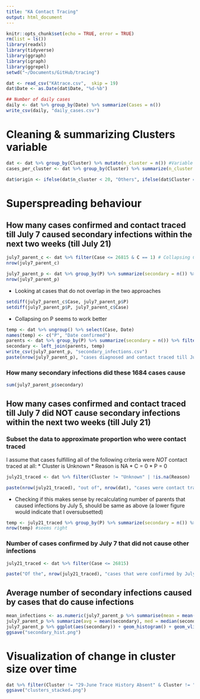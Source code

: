 ```yaml
---
title: "KA Contact Tracing"
output: html_document
---
```



```r
knitr::opts_chunk$set(echo = TRUE, error = TRUE)
rm(list = ls())
library(readxl)
library(tidyverse)
library(ggraph)
library(igraph)
library(ggrepel)
setwd("~/Documents/GitHub/tracing")
```

```r
dat <- read_csv("KAtrace.csv",  skip = 19)
dat$Date <- as.Date(dat$Date, "%d-%b")
```

```r
## Number of daily cases
daily <- dat %>% group_by(Date) %>% summarize(Cases = n())
write_csv(daily, "daily_cases.csv")
```

# Cleaning & summarizing Clusters variable
```r
dat <- dat %>% group_by(Cluster) %>% mutate(n_cluster = n()) #Variable for number of cases in each cluster
cases_per_cluster <- dat %>% group_by(Cluster) %>% summarize(n_cluster = n()) %>% arrange(-n_cluster) #Table for number of cases in each cluster

dat$origin <- ifelse(dat$n_cluster < 20, "Others", ifelse(dat$Cluster == "Influenza like illness", "ILI", ifelse(dat$Cluster == "Severe Acute Respiratory Infection", "SARI", as.character(dat$Cluster)))) #Creating a cleaned up variable with information from `Clusters' for diagramming
```

# Superspreading behaviour 

## How many cases confirmed and contact traced till July 7 caused secondary infections within the next two weeks (till July 21)
```r
july7_parent_c <- dat %>% filter(Case <= 26815 & C == 1) # Collapsing C variable
nrow(july7_parent_c)

july7_parent_p <- dat %>% group_by(P) %>% summarize(secondary = n()) %>% filter(P <= 26815 & P != 0) # Collapsing P variable
nrow(july7_parent_p)
```

* Looking at cases that do not overlap in the two approaches
```r
setdiff(july7_parent_c$Case, july7_parent_p$P)
setdiff(july7_parent_p$P, july7_parent_c$Case) 
```
* Collapsing on P seems to work better

```r
temp <- dat %>% ungroup() %>% select(Case, Date)
names(temp) <- c("P", "Date confirmed")
parents <- dat %>% group_by(P) %>% summarize(secondary = n()) %>% filter(P != 0)
secondary <- left_join(parents, temp)
write_csv(july7_parent_p, "secondary_infections.csv")
paste(nrow(july7_parent_p), "cases diagnosed and contact traced till July 7 caused secondary infections by July 21, 2020")
```

### How many secondary infections did these 1684 cases cause
```r
sum(july7_parent_p$secondary)
```

## How many cases confirmed and contact traced till July 7 did NOT cause secondary infections within the next two weeks (till July 21)

### Subset the data to approximate proportion who were contact traced
I assume that cases fulfilling all of the following criteria were *NOT* contact traced at all:
* Cluster is Unknown 
* Reason is NA
* C = 0
* P = 0  

```r
july21_traced <- dat %>% filter(Cluster != "Unknown" | !is.na(Reason) | C != 0 | P != 0)
```

```r
paste(nrow(july21_traced), "out of", nrow(dat), "cases were contact traced till July 21")
```

* Checking if this makes sense by recalculating number of parents that caused infections by July 5, should be same as above (a lower figure would indicate that I oversubsetted)
```r
temp <- july21_traced %>% group_by(P) %>% summarize(secondary = n()) %>% filter(P <= 26815 & P != 0) # Collapsing P variable
nrow(temp) #seems right
```

### Number of cases confirmed by July 7 that did not cause other infections 
```r
july21_traced <- dat %>% filter(Case <= 26815)
```


```r
paste("Of the", nrow(july21_traced), "cases that were confirmed by July 7 and contact traced", nrow(july7_parent_p), "caused secondary infections, while", nrow(july21_traced)-nrow(july7_parent_p), "did not cause any secondary infections at all")
```

## Average number of secondary infections caused by cases that do cause infections
```r
mean_infections <- as.numeric(july7_parent_p %>% summarise(mean = mean(secondary)))
july7_parent_p %>% summarize(avg = mean(secondary), med = median(secondary))
july7_parent_p %>% ggplot(aes(secondary)) + geom_histogram() + geom_vline(aes(xintercept = mean_infections, color = "Mean"), linetype="dashed") + theme_classic() + xlab("Number of infections caused by each patient") + ylab("No. of COVID-19 patients that cause a secondary infection") + ggtitle("Distribution of number of  infections caused")
ggsave("secondary_hist.png")
```
# Visualization of change in cluster size over time
```r
dat %>% filter(Cluster != "29-June Trace History Absent" & Cluster != "28-June Trace History Absent" & Cluster != "27-June Trace History Absent") %>% ggplot(aes(Date)) + geom_bar(position = "fill", aes(fill=origin), alpha = 0.5, color = "black", size = 0.1) + theme_classic() + theme(legend.position="bottom", legend.spacing = unit(0.4, "points"), legend.text = element_text(size = 6))  + ggtitle("Distribution of cases diagnosed from various clusters over time") + ylab("Proportion of cases confirmed daily")
ggsave("clusters_stacked.png")
```
